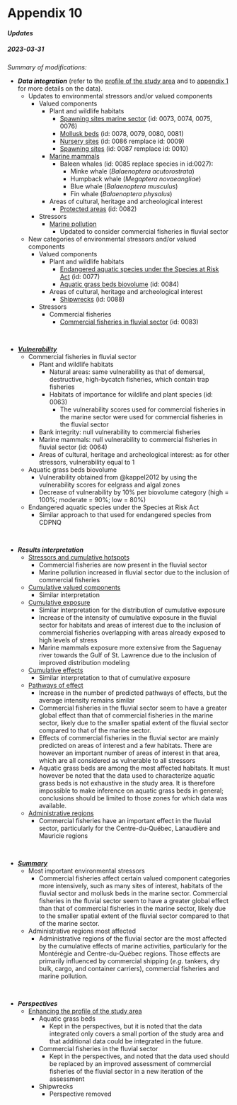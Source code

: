 # Appendix 10 {.unnumbered #annexe10}

#### ***Updates*** {.unnumbered}

##### ***2023-03-31*** {.unnumbered}

*Summary of modifications:*

- ***Data integration*** (refer to the [profile of the study area](#portrait) and to [appendix 1](#annexe1) for more details on the data). 
  - Updates to environmental stressors and/or valued components
    - Valued components
      - Plant and wildlife habitats
        - [Spawning sites marine sector](#spawning-and-nursery-sites) (id: 0073, 0074, 0075, 0076)
        - [Mollusk beds](#mollusk-beds) (id: 0078, 0079, 0080, 0081)
        - [Nursery sites](#spawning-and-nursery-sites) (id: 0086 remplace id: 0009)
        - [Spawning sites](#spawning-and-nursery-sites) (id: 0087 remplace id: 0010)
      - [Marine mammals](#mammiferesmarins)
        - Baleen whales (id: 0085 replace species in id:0027):
          - Minke whale (*Balaenoptera acutorostrata*)
          - Humpback whale (*Megaptera novaeangliae*)
          - Blue whale (*Balaenoptera musculus*)
          - Fin whale (*Balaenoptera physalus*)
      - Areas of cultural, heritage and archeological interest
        - [Protected areas](#protected-areas) (id: 0082)
    - Stressors
      - [Marine pollution](#pollutionmaritime)
        - Updated to consider commercial fisheries in fluvial sector

  - New categories of environmental stressors and/or valued components
    - Valued components
      - Plant and wildlife habitats
        - [Endangered aquatic species under the Species at Risk Act](#endangered-wildlife-and-plant-species) (id: 0077)
        - [Aquatic grass beds biovolume](#aquatic-grass-beds) (id: 0084)    
      - Areas of cultural, heritage and archeological interest
        - [Shipwrecks](#shipwrecks) (id: 0088)
    - Stressors 
      - Commercial fisheries
        - [Commercial fisheries in fluvial sector](#fluvial-sector) (id: 0083)

<br>

- [***Vulnerability***](#vulnportrait)
  - Commercial fisheries in fluvial sector
    - Plant and wildlife habitats
      - Natural areas: same vulnerability as that of demersal, destructive, high-bycatch fisheries, which contain trap fisheries      
      - Habitats of importance for wildlife and plant species (id: 0063)
        - The vulnerability scores used for commercial fisheries in the marine sector were used for commercial fisheries in the fluvial sector
    - Bank integrity: null vulnerability to commercial fisheries
    - Marine mammals: null vulnerability to commercial fisheries in fluvial sector (id: 0064)
    - Areas of cultural, heritage and archeological interest: as for other stressors, vulnerability equal to 1
  - Aquatic grass beds biovolume
    - Vulnerability obtained from @kappel2012 by using the vulnerability scores for eelgrass and algal zones
    - Decrease of vulnerability by 10% per biovolume category (high = 100%; moderate = 90%; low = 80%)
  - Endangered aquatic species under the Species at Risk Act
    - Similar approach to that used for endangered species from CDPNQ

<br>

- ***Results interpretation***
  - [Stressors and cumulative hotspots](#strcumresult)
    - Commercial fisheries are now present in the fluvial sector
    - Marine pollution increased in fluvial sector due to the inclusion of commercial fisheries
  - [Cumulative valued components](#cvcumresult)
    - Similar interpretation 
  - [Cumulative exposure](#cumexpresult)
    - Similar interpretation for the distribution of cumulative exposure
    - Increase of the intensity of cumulative exposure in the fluvial sector for habitats and areas of interest due to the inclusion of commercial fisheries overlapping with areas already exposed to high levels of stress 
    - Marine mammals exposure more extensive from the Saguenay river towards the Gulf of St. Lawrence due to the inclusion of improved distribution modeling
  - [Cumulative effects](#cearesult)
    - Similar interpretation to that of cumulative exposure
  - [Pathways of effect](#pathways-of-effect)
    - Increase in the number of predicted pathways of effects, but the average intensity remains similar
    - Commercial fisheries in the fluvial sector seem to have a greater global effect than that of commercial fisheries in the marine sector, likely due to the smaller spatial extent of the fluvial sector compared to that of the marine sector.
    - Effects of commercial fisheries in the fluvial sector are mainly predicted on areas of interest and a few habitats. There are however an important number of areas of interest in that area, which are all considered as vulnerable to all stressors
    - Aquatic grass beds are among the most affected habitats. It must however be noted that the data used to characterize aquatic grass beds is not exhaustive in the study area. It is therefore impossible to make inference on aquatic grass beds in general; conclusions should be limited to those zones for which data was available.
  - [Administrative regions](#administrative-regions)
    - Commercial fisheries have an important effect in the fluvial sector, particularly for the Centre-du-Québec, Lanaudière and Mauricie regions
    
<br>

- [***Summary***](#summary)
  - Most important environmental stressors
    - Commercial fisheries affect certain valued component categories more intensively, such as many sites of interest, habitats of the fluvial sector and mollusk beds in the marine sector. Commercial fisheries in the fluvial sector seem to have a greater global effect than that of commercial fisheries in the marine sector, likely due to the smaller spatial extent of the fluvial sector compared to that of the marine sector.
  - Administrative regions most affected
    - Administrative regions of the fluvial sector are the most affected by the cumulative effects of marine activities, particularly for the Montérégie and Centre-du-Québec regions. Those effects are primarily influenced by commercial shipping (*e.g.* tankers, dry bulk, cargo, and container carriers), commercial fisheries and marine pollution.
  
<br>

- ***Perspectives***
  - [Enhancing the profile of the study area](#donneesperspective)
    - Aquatic grass beds
      - Kept in the perspectives, but it is noted that the data integrated only covers a small portion of the study area and that additional data could be integrated in the future. 
    - Commercial fisheries in the fluvial sector
      - Kept in the perspectives, and noted that the data used should be replaced by an improved assessment of commercial fisheries of the fluvial sector in a new iteration of the assessment
    - Shipwrecks
      - Perspective removed
